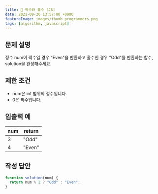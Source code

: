 ```yaml
---
title: 🧮 짝수와 홀수 [JS]
date: 2021-09-26 13:57:00 +0900
featureImage: images/thumb_programmers.png
tags: [algorithm, javascript]
---
```


## 문제 설명

정수 num이 짝수일 경우 "Even"을 반환하고 홀수인 경우 "Odd"를 반환하는 함수, solution을 완성해주세요.

## 제한 조건

- num은 int 범위의 정수입니다.
- 0은 짝수입니다.

## 입출력 예

| num | return |
| --- | ------ |
| 3   | "Odd"  |
| 4   | "Even" |

## 작성 답안

```js
function solution(num) {
  return num % 2 ? "Odd" : "Even";
}
```
